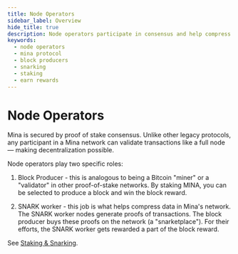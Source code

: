 ```yaml
---
title: Node Operators
sidebar_label: Overview
hide_title: true
description: Node operators participate in consensus and help compress data by generating zk-SNARKs.
keywords:
  - node operators
  - mina protocol
  - block producers
  - snarking
  - staking
  - earn rewards
---
```


# Node Operators

Mina is secured by proof of stake consensus. Unlike other legacy protocols, any participant in a Mina network can validate transactions like a full node — making decentralization possible.

Node operators play two specific roles:

1. Block Producer - this is analogous to being a Bitcoin "miner" or a "validator" in other proof-of-stake networks. By staking MINA, you can be selected to produce a block and win the block reward.

2. SNARK worker - this job is what helps compress data in Mina's network. The SNARK worker nodes generate proofs of transactions. The block producer buys these proofs on the network (a "snarketplace"). For their efforts, the SNARK worker gets rewarded a part of the block reward.

See [Staking & Snarking](/node-operators/staking-and-snarking).